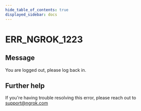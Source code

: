 ```yaml
---
hide_table_of_contents: true
displayed_sidebar: docs
---
```



# ERR_NGROK_1223

## Message

You are logged out, please log back in.

<ErrorDetails error="err_ngrok_1223" />

## Further help

If you're having trouble resolving this error, please reach out to [support@ngrok.com](mailto:support@ngrok.com?subject=Help%20with%20ERR_NGROK_1223)
